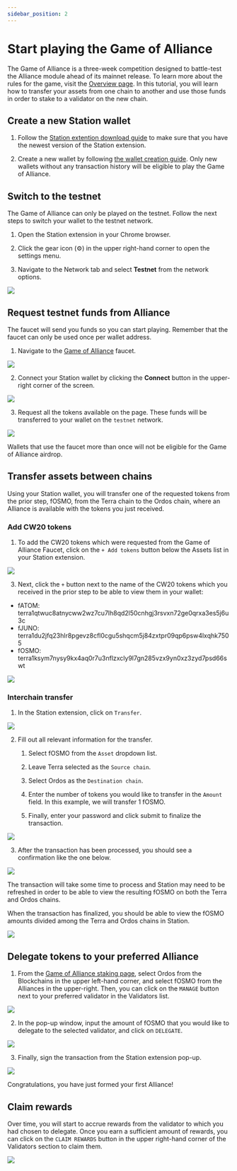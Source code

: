 ```yaml
---
sidebar_position: 2
---
```



# Start playing the Game of Alliance

The Game of Alliance is a three-week competition designed to battle-test the Alliance module ahead of its mainnet release. To learn more about the rules for the game, visit the [Overview page](./overview.mdx). In this tutorial, you will learn how to transfer your assets from one chain to another and use those funds in order to stake to a validator on the new chain.

## Create a new Station wallet

1. Follow the [Station extention download guide](https://docs.terra.money/learn/station/download/station-extension) to make sure that you have the newest version of the Station extension. 

2. Create a new wallet by following [the wallet creation guide](https://docs.terra.money/learn/station/download/station-extension#create-a-wallet). Only new wallets without any transaction history will be eligible to play the Game of Alliance. 

## Switch to the testnet

The Game of Alliance can only be played on the testnet. Follow the next steps to switch your wallet to the testnet network.

1. Open the Station extension in your Chrome browser.

2. Click the gear icon (⚙) in the upper right-hand corner to open the settings menu. 

3. Navigate to the Network tab and select **Testnet** from the network options.

<img className="readme-img-sm" src="/img/user-guide/testnet.png" />

## Request testnet funds from Alliance

The faucet will send you funds so you can start playing. Remember that the faucet can only be used once per wallet address. 

1. Navigate to the [Game of Alliance](https://game-of-alliance.pages.dev/faucet) faucet.

<img className="readme-img-md" src="/img/user-guide/goa_faucet.png" />

2. Connect your Station wallet by clicking the **Connect** button in the upper-right corner of the screen.

<img className="readme-img-sm" src="/img/user-guide/connect_wallet.png" />

3. Request all the tokens available on the page. These funds will be transferred to your wallet on the `testnet` network.

<img className="readme-img-md" src="/img/user-guide/request_tokens.gif" />

<Admonition type="warning" title="Only use the faucet once">

Wallets that use the faucet more than once will not be eligible for the Game of Alliance airdrop. 

</Admonition>

## Transfer assets between chains

Using your Station wallet, you will transfer one of the requested tokens from the prior step, fOSMO, from the Terra chain to the Ordos chain, where an Alliance is available with the tokens you just received.

### Add CW20 tokens

1. To add the CW20 tokens which were requested from the Game of Alliance Faucet, click on the `+ Add tokens` button below the Assets list in your Station extension.

<img className="readme-img-sm" src="/img/user-guide/manage_tokens.png" />

3. Next, click the `+` button next to the name of the CW20 tokens which you received in the prior step to be able to view them in your wallet:

- fATOM: terra1qtwuc8atnycww2wz7cu7lh8qd2l50cnhgj3rsvxn72ge0qrxa3es5j6u3c
- fJUNO: terra1du2jfq23hlr8pgevz8cfl0cgu5shqcm5j84zxtpr09qp6psw4lxqhk7505
- fOSMO: terra1ksym7nysy9kx4aq0r7u3nflzxcly9l7gn285vzx9yn0xz3zyd7psd66swt

<img className="readme-img-sm" src="/img/user-guide/add_tokens.png" />

### Interchain transfer

1. In the Station extension, click on `Transfer`.

<img className="readme-img-sm" src="/img/user-guide/transfer_extension.png" />

2. Fill out all relevant information for the transfer.

   1. Select fOSMO from the `Asset` dropdown list.

   2. Leave Terra selected as the `Source chain`.

   3. Select Ordos as the `Destination chain`.

   4. Enter the number of tokens you would like to transfer in the `Amount` field. In this example, we will transfer 1 fOSMO.

   5. Finally, enter your password and click submit to finalize the transaction.

<img className="readme-img-sm" src="/img/user-guide/transfer_info.png" />

3. After the transaction has been processed, you should see a confirmation like the one below.

<img
  className="readme-img-sm"
  src="/img/user-guide/successful_transaction.png"
/>

<Admonition type="info" icon="ℹ️" title="Wait time">

The transaction will take some time to process and Station may need to be refreshed in order to be able to view the resulting fOSMO on both the Terra and Ordos chains.

</Admonition>

When the transaction has finalized, you should be able to view the fOSMO amounts divided among the Terra and Ordos chains in Station.

<img className="readme-img-sm" src="/img/user-guide/assets_on_chains.gif" />

## Delegate tokens to your preferred Alliance

1. From the [Game of Alliance staking page](https://game-of-alliance.pages.dev/staking), select Ordos from the Blockchains in the upper left-hand corner, and select fOSMO from the Alliances in the upper-right. Then, you can click on the `MANAGE` button next to your preferred validator in the Validators list.

<img className="readme-img-lg" src="/img/user-guide/stake_token.png" />

2. In the pop-up window, input the amount of fOSMO that you would like to delegate to the selected validator, and click on `DELEGATE`.

<img className="readme-img-sm" src="/img/user-guide/delegate.png" />

3. Finally, sign the transaction from the Station extension pop-up.

<img className="readme-img-sm" src="/img/user-guide/sign_transaction.png" />

Congratulations, you have just formed your first Alliance!

## Claim rewards

Over time, you will start to accrue rewards from the validator to which you had chosen to delegate. Once you earn a sufficient amount of rewards, you can click on the `CLAIM REWARDS` button in the upper right-hand corner of the Validators section to claim them.

<img className="readme-img-md" src="/img/user-guide/claim_rewards.png" />
